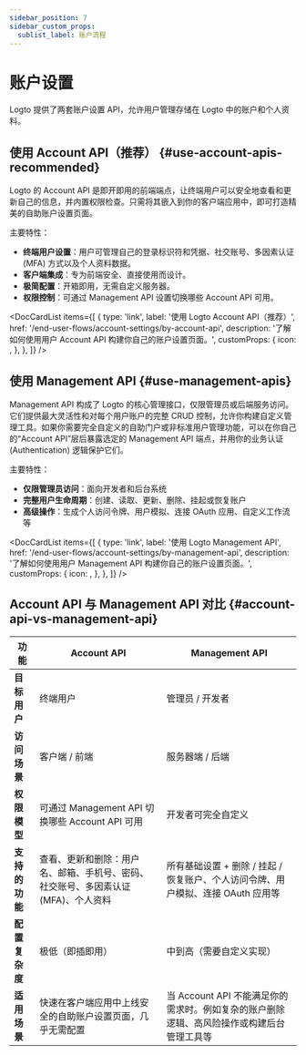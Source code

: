 ```yaml
---
sidebar_position: 7
sidebar_custom_props:
  sublist_label: 账户流程
---
```



# 账户设置

Logto 提供了两套账户设置 API，允许用户管理存储在 Logto 中的账户和个人资料。

## 使用 Account API（推荐） \{#use-account-apis-recommended}

Logto 的 Account API 是即开即用的前端端点，让终端用户可以安全地查看和更新自己的信息，并内置权限检查。只需将其嵌入到你的客户端应用中，即可打造精美的自助账户设置页面。

主要特性：

- **终端用户设置**：用户可管理自己的登录标识符和凭据、社交账号、多因素认证 (MFA) 方式以及个人资料数据。
- **客户端集成**：专为前端安全、直接使用而设计。
- **极简配置**：开箱即用，无需自定义服务器。
- **权限控制**：可通过 Management API 设置切换哪些 Account API 可用。

<DocCardList
  items={[
    {
      type: 'link',
      label: '使用 Logto Account API（推荐）',
      href: '/end-user-flows/account-settings/by-account-api',
      description: '了解如何使用用户 Account API 构建你自己的账户设置页面。',
      customProps: {
        icon: <GearIcon />,
      },
    },
  ]}
/>

## 使用 Management API \{#use-management-apis}

Management API 构成了 Logto 的核心管理接口，仅限管理员或后端服务访问。它们提供最大灵活性和对每个用户账户的完整 CRUD 控制，允许你构建自定义管理工具。如果你需要完全自定义的自助门户或非标准用户管理功能，可以在你自己的“Account API”层后暴露选定的 Management API 端点，并用你的业务认证 (Authentication) 逻辑保护它们。

主要特性：

- **仅限管理员访问**：面向开发者和后台系统
- **完整用户生命周期**：创建、读取、更新、删除、挂起或恢复账户
- **高级操作**：生成个人访问令牌、用户模拟、连接 OAuth 应用、自定义工作流等

<DocCardList
  items={[
    {
      type: 'link',
      label: '使用 Logto Management API',
      href: '/end-user-flows/account-settings/by-management-api',
      description: '了解如何使用用户 Management API 构建你自己的账户设置页面。',
      customProps: {
        icon: <GearIcon />,
      },
    },
  ]}
/>

## Account API 与 Management API 对比 \{#account-api-vs-management-api}

| 功能           | Account API                                                                        | Management API                                                                            |
| -------------- | ---------------------------------------------------------------------------------- | ----------------------------------------------------------------------------------------- |
| **目标用户**   | 终端用户                                                                           | 管理员 / 开发者                                                                           |
| **访问场景**   | 客户端 / 前端                                                                      | 服务器端 / 后端                                                                           |
| **权限模型**   | 可通过 Management API 切换哪些 Account API 可用                                    | 开发者可完全自定义                                                                        |
| **支持的功能** | 查看、更新和删除：用户名、邮箱、手机号、密码、社交账号、多因素认证 (MFA)、个人资料 | 所有基础设置 + 删除 / 挂起 / 恢复账户、个人访问令牌、用户模拟、连接 OAuth 应用等          |
| **配置复杂度** | 极低（即插即用）                                                                   | 中到高（需要自定义实现）                                                                  |
| **适用场景**   | 快速在客户端应用中上线安全的自助账户设置页面，几乎无需配置                         | 当 Account API 不能满足你的需求时。例如复杂的账户删除逻辑、高风险操作或构建后台管理工具等 |
